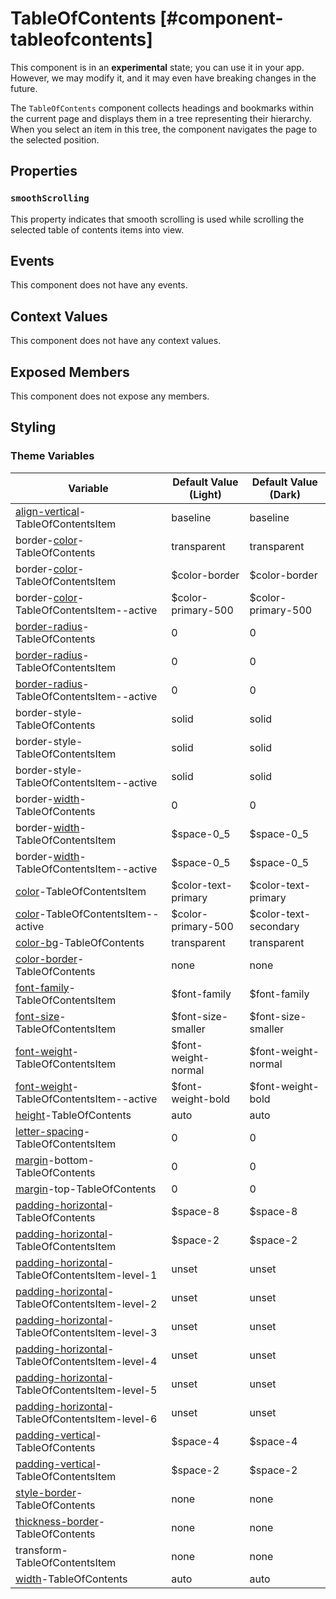 
# TableOfContents [#component-tableofcontents]

<Callout type="warning" emoji="📔">This component is in an **experimental** state; you can use it in your app. However, we may modify it, and it may even have breaking changes in the future.</Callout>

The `TableOfContents` component collects headings and bookmarks within the current page and displays them in a tree representing their hierarchy. When you select an item in this tree, the component navigates the page to the selected position.

## Properties

### `smoothScrolling`

This property indicates that smooth scrolling is used while scrolling the selected table of contents items into view.

## Events

This component does not have any events.

## Context Values

This component does not have any context values.

## Exposed Members

This component does not expose any members.

## Styling



### Theme Variables

| Variable | Default Value (Light) | Default Value (Dark) |
| --- | --- | --- |
| [align-vertical](../styles-and-themes/common-units/#alignment)-TableOfContentsItem | baseline | baseline |
| border-[color](../styles-and-themes/common-units/#color)-TableOfContents | transparent | transparent |
| border-[color](../styles-and-themes/common-units/#color)-TableOfContentsItem | $color-border | $color-border |
| border-[color](../styles-and-themes/common-units/#color)-TableOfContentsItem--active | $color-primary-500 | $color-primary-500 |
| [border-radius](../styles-and-themes/common-units/#border-rounding)-TableOfContents | 0 | 0 |
| [border-radius](../styles-and-themes/common-units/#border-rounding)-TableOfContentsItem | 0 | 0 |
| [border-radius](../styles-and-themes/common-units/#border-rounding)-TableOfContentsItem--active | 0 | 0 |
| border-style-TableOfContents | solid | solid |
| border-style-TableOfContentsItem | solid | solid |
| border-style-TableOfContentsItem--active | solid | solid |
| border-[width](../styles-and-themes/common-units/#size-values)-TableOfContents | 0 | 0 |
| border-[width](../styles-and-themes/common-units/#size-values)-TableOfContentsItem | $space-0_5 | $space-0_5 |
| border-[width](../styles-and-themes/common-units/#size-values)-TableOfContentsItem--active | $space-0_5 | $space-0_5 |
| [color](../styles-and-themes/common-units/#color)-TableOfContentsItem | $color-text-primary | $color-text-primary |
| [color](../styles-and-themes/common-units/#color)-TableOfContentsItem--active | $color-primary-500 | $color-text-secondary |
| [color-bg](../styles-and-themes/common-units/#color)-TableOfContents | transparent | transparent |
| [color-border](../styles-and-themes/common-units/#color)-TableOfContents | <GrayText>none</GrayText> | <GrayText>none</GrayText> |
| [font-family](../styles-and-themes/common-units/#font-family)-TableOfContentsItem | $font-family | $font-family |
| [font-size](../styles-and-themes/common-units/#size-values)-TableOfContentsItem | $font-size-smaller | $font-size-smaller |
| [font-weight](../styles-and-themes/common-units/#font-weight-values)-TableOfContentsItem | $font-weight-normal | $font-weight-normal |
| [font-weight](../styles-and-themes/common-units/#font-weight-values)-TableOfContentsItem--active | $font-weight-bold | $font-weight-bold |
| [height](../styles-and-themes/common-units/#size-values)-TableOfContents | auto | auto |
| [letter-spacing](../styles-and-themes/common-units/#size)-TableOfContentsItem | 0 | 0 |
| [margin](../styles-and-themes/common-units/#size-values)-bottom-TableOfContents | 0 | 0 |
| [margin](../styles-and-themes/common-units/#size-values)-top-TableOfContents | 0 | 0 |
| [padding-horizontal](../styles-and-themes/common-units/#size-values)-TableOfContents | $space-8 | $space-8 |
| [padding-horizontal](../styles-and-themes/common-units/#size-values)-TableOfContentsItem | $space-2 | $space-2 |
| [padding-horizontal](../styles-and-themes/common-units/#size-values)-TableOfContentsItem-level-1 | unset | unset |
| [padding-horizontal](../styles-and-themes/common-units/#size-values)-TableOfContentsItem-level-2 | unset | unset |
| [padding-horizontal](../styles-and-themes/common-units/#size-values)-TableOfContentsItem-level-3 | unset | unset |
| [padding-horizontal](../styles-and-themes/common-units/#size-values)-TableOfContentsItem-level-4 | unset | unset |
| [padding-horizontal](../styles-and-themes/common-units/#size-values)-TableOfContentsItem-level-5 | unset | unset |
| [padding-horizontal](../styles-and-themes/common-units/#size-values)-TableOfContentsItem-level-6 | unset | unset |
| [padding-vertical](../styles-and-themes/common-units/#size-values)-TableOfContents | $space-4 | $space-4 |
| [padding-vertical](../styles-and-themes/common-units/#size-values)-TableOfContentsItem | $space-2 | $space-2 |
| [style-border](../styles-and-themes/common-units/#border-style-values)-TableOfContents | <GrayText>none</GrayText> | <GrayText>none</GrayText> |
| [thickness-border](../styles-and-themes/common-units/#size-values)-TableOfContents | <GrayText>none</GrayText> | <GrayText>none</GrayText> |
| transform-TableOfContentsItem | none | none |
| [width](../styles-and-themes/common-units/#size-values)-TableOfContents | auto | auto |

